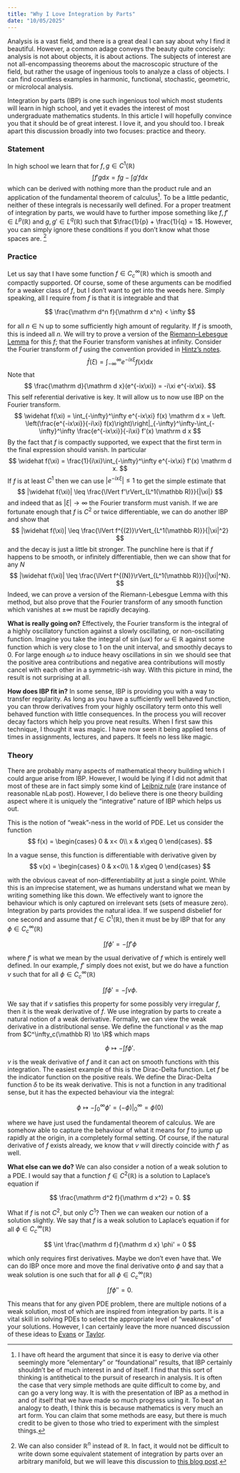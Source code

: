 ```yaml
---
title: "Why I Love Integration by Parts"
date: "10/05/2025"
---
```


Analysis is a vast field, and there is a great deal I can say about why I find it beautiful. However, a common adage conveys the beauty quite concisely: analysis is not about objects, it is about actions. The subjects of interest are not all-encompassing theorems about the macroscopic structure of the field, but rather the usage of ingenious tools to analyze a class of objects. I can find countless examples in harmonic, functional, stochastic, geometric, or microlocal analysis.

Integration by parts (IBP) is one such ingenious tool which most students will learn in high school, and yet it evades the interest of most undergraduate mathematics students. In this article I will hopefully convince you that it should be of great interest. I love it, and you should too. I break apart this discussion broadly into two focuses: practice and theory.

### Statement

In high school we learn that for $f,g\in C^1(\mathbb R)$
$$
\int f'g \mathrm d x = fg - \int g'f \mathrm d x
$$
which can be derived with nothing more than the product rule and an application of the fundamental theorem of calculus[^1]. To be a little pedantic, neither of these integrals is necessarily well defined. For a proper treatment of integration by parts, we would have to further impose something like $f,f'\in L^p(\mathbb R)$ and $g,g' \in L^q(\mathbb R)$ such that $\frac{1}{p} + \frac{1}{q} = 1$. However, you can simply ignore these conditions if you don't know what those spaces are. [^2]

[^2]: We can also consider $\mathbb R^n$ instead of $\mathbb R$. In fact, it would not be difficult to write down some equivalent statement of integration by parts over an arbitrary manifold, but we will leave this discussion to [this blog post](https://arbourj.wordpress.com/2013/12/19/integration-by-parts-and-greens-formula-on-riemannian-manifolds/).

[^1]: I have oft heard the argument that since it is easy to derive via other seemingly more "elementary" or "foundational" results, that IBP certainly shouldn't be of much interest in and of itself. I find that this sort of thinking is antithetical to the pursuit of research in analysis. It is often the case that very simple methods are quite difficult to come by, and can go a very long way. It is with the presentation of IBP as a method in and of itself that we have made so much progress using it. To beat an analogy to death, I think this is because mathematics is very much an art form. You can claim that some methods are easy, but there is much credit to be given to those who tried to experiment with the simplest things.

### Practice

Let us say that I have some function $f \in C^\infty_c(\mathbb{R})$ which is smooth and compactly supported. Of course, some of these arguments can be modified for a weaker class of $f$, but I don't want to get into the weeds here. Simply speaking, all I require from $f$ is that it is integrable and that

$$
\frac{\mathrm d^n f}{\mathrm d x^n} < \infty
$$

for all $n \in \mathbb N$ up to some sufficiently high amount of regularity. If $f$ is smooth, this is indeed all $n$. We will try to prove a version of the [Riemann–Lebesgue Lemma](https://en.wikipedia.org/wiki/Riemann%E2%80%93Lebesgue_lemma) for this $f$; that the Fourier transform vanishes at infinity. Consider the Fourier transform of $f$ using the convention provided in [Hintz's notes](https://link.springer.com/book/9783031907050). 
$$
\widehat f(\xi) = \int_{-\infty}^\infty e^{-ix\xi} f(x) \mathrm d x
$$
Note that
$$
\frac{\mathrm d}{\mathrm d x}(e^{-ix\xi}) = -i\xi e^{-ix\xi}.
$$
This self referential derivative is key. It will allow us to now use IBP on the Fourier transform.
$$
\widehat f(\xi) = \int_{-\infty}^\infty e^{-ix\xi} f(x) \mathrm d x = \left. \left(\frac{e^{-ix\xi}}{-i\xi} f(x)\right)\right|_{-\infty}^\infty-\int_{-\infty}^\infty \frac{e^{-ix\xi}}{-i\xi} f'(x) \mathrm d x
$$
By the fact that $f$ is compactly supported, we expect that the first term in the final expression should vanish. In particular
$$
\widehat f(\xi) = \frac{1}{i\xi}\int_{-\infty}^\infty e^{-ix\xi} f'(x) \mathrm d x.
$$
If $f$ is at least $C^1$ then we can use $|e^{-ix\xi}| \leq 1$ to get the simple estimate that
$$
|\widehat f(\xi)| \leq \frac{\lVert f'\rVert_{L^1(\mathbb R)}}{|\xi|}
$$
and indeed that as $|\xi| \to \infty$ the Fourier transform must vanish. If we are fortunate enough that $f$ is $C^2$ or twice differentiable, we can do another IBP and show that
$$
|\widehat f(\xi)| \leq \frac{\lVert f^{(2)}\rVert_{L^1(\mathbb R)}}{|\xi|^2}
$$
and the decay is just a little bit stronger. The punchline here is that if $f$ happens to be smooth, or infinitely differentiable, then we can show that for any $N$
$$
|\widehat f(\xi)| \leq \frac{\lVert f^{(N)}\rVert_{L^1(\mathbb R)}}{|\xi|^N}.
$$
Indeed, we can prove a version of the Riemann-Lebesgue Lemma with this method, but also prove that the Fourier transform of any smooth function which vanishes at $\pm\infty$ must be rapidly decaying.

**What is really going on?** Effectively, the Fourier transform is the integral of a highly oscillatory function against a slowly oscillating, or non-oscillating function. Imagine you take the integral of $\sin (\omega x)$ for $\omega \in \mathbb R$ against some function which is very close to 1 on the unit interval, and smoothly decays to 0. For large enough $\omega$ to induce heavy oscillations in $\sin$ we should see that the positive area contributions and negative area contributions will mostly cancel with each other in a symmetric-ish way. With this picture in mind, the result is not surprising at all.

**How does IBP fit in?** In some sense, IBP is providing you with a way to transfer regularity. As long as you have a sufficiently well behaved function, you can throw derivatives from your highly oscillatory term onto this well behaved function with little consequences. In the process you will recover decay factors which help you prove neat results. When I first saw this technique, I thought it was magic. I have now seen it being applied tens of times in assignments, lectures, and papers. It feels no less like magic.

### Theory

There are probably many aspects of mathematical theory building which I could argue arise from IBP. However, I would be lying if I did not admit that most of these are in fact simply some kind of [Leibniz rule](https://ncatlab.org/nlab/show/derivation) (rare instance of reasonable nLab post). However, I do believe there is one theory building aspect where it is uniquely the "integrative" nature of IBP which helps us out.

This is the notion of "weak"-ness in the world of PDE. Let us consider the function
$$
f(x) = \begin{cases}
0 & x< 0\\
x & x\geq 0
\end{cases}.
$$

In a vague sense, this function is differentiable with derivative given by
$$
v(x) = \begin{cases}
0 & x<0\\
1 & x\geq 0
\end{cases}
$$

with the obvious caveat of non-differentiability at just a single point. While this is an imprecise statement, we as humans understand what we mean by writing something like this down. We effectively want to ignore the behaviour which is only captured on irrelevant sets (sets of measure zero). Integration by parts provides the natural idea. If we suspend disbelief for one second and assume that $f\in C^1(\mathbb R)$, then it must be by IBP that for any $\phi\in C^\infty_c(\mathbb R)$

$$
\int f \phi' = -\int f' \phi
$$

where $f'$ is what we mean by the usual derivative of $f$ which is entirely well defined. In our example, $f'$ simply does not exist, but we do have a function $v$ such that for all $\phi\in C^\infty_c(\mathbb R)$

$$
\int f \phi' = -\int v \phi.
$$

We say that if $v$ satisfies this property for some possibly very irregular $f$, then it is the weak derivative of $f$. We use integration by parts to create a natural notion of a weak derivative. Formally, we can view the weak derivative in a distributional sense. We define the functional $v$ as the map from $C^\infty_c(\mathbb R) \to \R$ which maps

$$
\phi \mapsto -\int f \phi'.
$$

$v$ is the weak derivative of $f$ and it can act on smooth functions with this integration. The easiest example of this is the Dirac-Delta function. Let $f$ be the indicator function on the positive reals. We define the Dirac-Delta function $\delta$ to be its weak derivative. This is not a function in any traditional sense, but it has the expected behaviour via the integral:

$$
\phi \mapsto -\int_0^\infty \phi' = \left. (-\phi)\right|_0^\infty = \phi(0)
$$

where we have just used the fundamental theorem of calculus. We are somehow able to capture the behaviour of what it means for $f$ to jump up rapidly at the origin, in a completely formal setting. Of course, if the natural derivative of $f$ exists already, we know that $v$ will directly coincide with $f'$ as well.

**What else can we do?** We can also consider a notion of a weak solution to a PDE. I would say that a function $f\in C^2(\mathbb R)$ is a solution to Laplace's equation if

$$
\frac{\mathrm d^2 f}{\mathrm d x^2} = 0.
$$

What if $f$ is not $C^2$, but only $C^1$? Then we can weaken our notion of a solution slightly. We say that $f$ is a weak solution to Laplace's equation if for all $\phi \in C^\infty_c(\mathbb R)$

$$
\int \frac{\mathrm d f}{\mathrm d x} \phi' = 0
$$

which only requires first derivatives. Maybe we don't even have that. We can do IBP once more and move the final derivative onto $\phi$ and say that a weak solution is one such that for all $\phi \in C^\infty_c(\mathbb R)$

$$
\int f \phi'' = 0.
$$

This means that for any given PDE problem, there are multiple notions of a weak solution, most of which are inspired from integration by parts. It is a vital skill in solving PDEs to select the appropriate level of "weakness" of your solutions. However, I can certainly leave the more nuanced discussion of these ideas to [Evans](https://www.amazon.com.au/Partial-Differential-Equations-Lawrence-Evans/dp/0821849743) or [Taylor](https://link.springer.com/book/10.1007/978-1-4419-7055-8). 